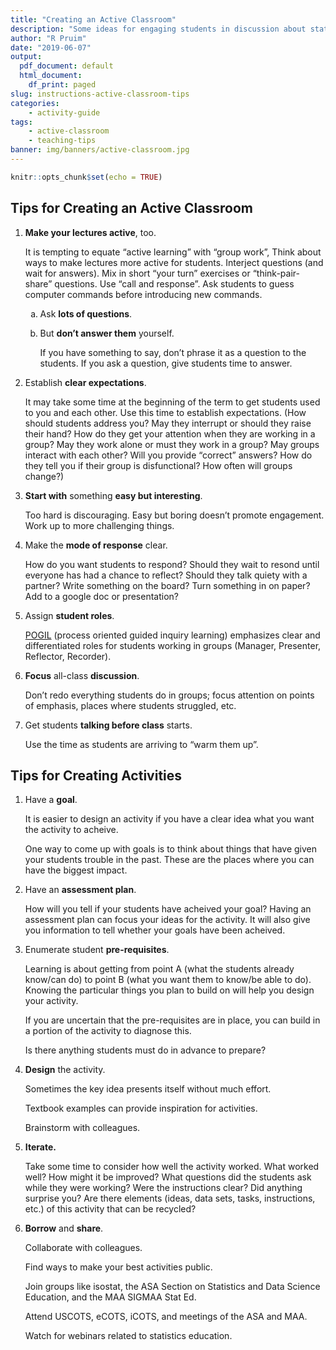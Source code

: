 ```yaml
---
title: "Creating an Active Classroom"
description: "Some ideas for engaging students in discussion about statistics." 
author: "R Pruim"
date: "2019-06-07"
output:
  pdf_document: default
  html_document:
    df_print: paged
slug: instructions-active-classroom-tips
categories: 
    - activity-guide
tags:
    - active-classroom
    - teaching-tips
banner: img/banners/active-classroom.jpg
---
```


```r
knitr::opts_chunk$set(echo = TRUE)
```

## Tips for Creating an Active Classroom

1. **Make your lectures active**, too.

    It is tempting to equate "active learning" with "group work", 
    Think about ways to make lectures more active for students. 
    Interject questions (and wait for answers). Mix in short "your turn"
    exercises or "think-pair-share" questions. Use "call and response".
    Ask students to guess computer commands before introducing new commands.

    a. Ask **lots of questions**.

    b. But **don't answer them** yourself.

        If you have something to say, don't phrase it as a question to the students.
        If you ask a question, give students time to answer. 
        
1. Establish **clear expectations**.

    It may take some time at the beginning of the term to get students
    used to you and each other. Use this time to establish expectations.
    (How should students address you? May they interrupt or should they raise
    their hand? How do they get your attention when they are working in
    a group? May they work alone or must they work in a group? May groups
    interact with each other? Will you provide "correct" answers?
    How do they tell you if their group is disfunctional? 
    How often will groups change?)
    
1. **Start with** something **easy but interesting**.

    Too hard is discouraging. Easy but boring doesn't promote engagement.
    Work up to more challenging things.

1. Make the **mode of response** clear.

    How do you want students to respond? 
    Should they wait to resond until everyone has had a chance to reflect?
    Should they talk quiety with a partner?
    Write something on the board? Turn something in on paper? 
    Add to a google doc or presentation?

1. Assign **student roles**.

    [POGIL](https://pogil.org) (process oriented guided inquiry learning) emphasizes
    clear and differentiated roles for students working in groups
    (Manager, Presenter, Reflector, Recorder).

1. **Focus** all-class **discussion**.

    Don't redo everything students do in groups; focus attention on points of emphasis,
    places where students struggled, etc.

1. Get students **talking before class** starts.

    Use the time as students are arriving to "warm them up".
    
## Tips for Creating Activities

1. Have a **goal**.

    It is easier to design an activity if you have a clear idea what
    you want the activity to acheive.
    
    One way to come up with goals is to think about things that have 
    given your students trouble in the past. These are the places 
    where you can have the biggest impact.

2. Have an **assessment plan**.

    How will you tell if your students have acheived your goal? Having an 
    assessment plan can focus your ideas for the activity. It will also 
    give you information to tell whether your goals have been acheived.

3. Enumerate student **pre-requisites**.

    Learning is about getting from point 
    A (what the students already know/can do)
    to point B (what you want them to know/be able to do).
    Knowing the particular things you plan to build on will
    help you design your activity.
    
    If you are uncertain that the pre-requisites are in place, 
    you can build in a portion of the activity to diagnose this.
    
    Is there anything students must do in advance to prepare?

4. **Design** the activity.

    Sometimes the key idea presents itself without much effort.
    
    Textbook examples can provide inspiration for activities.
    
    Brainstorm with colleagues.

5. **Iterate.**

    Take some time to consider how well the activity worked.
    What worked well? How might it be improved?
    What questions did the students ask while they were working?
    Were the instructions clear?
    Did anything surprise you?
    Are there elements (ideas, data sets, tasks, instructions, etc.)
    of this activity that can be recycled?
   
6. **Borrow** and **share**.

    Collaborate with colleagues.
    
    Find ways to make your best activities public.
    
    Join groups like isostat, the ASA Section on Statistics and Data Science Education, 
    and the MAA SIGMAA Stat Ed.
    
    Attend USCOTS, eCOTS, iCOTS, and meetings of the ASA and MAA.
    
    Watch for webinars related to statistics education.

    